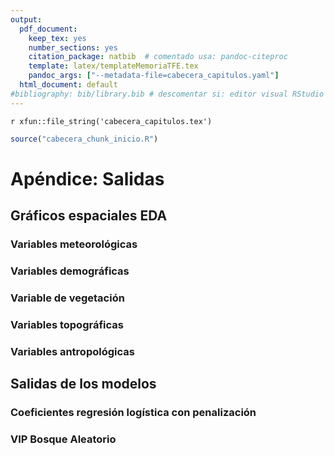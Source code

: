 ```yaml
---
output:
  pdf_document:
    keep_tex: yes
    number_sections: yes
    citation_package: natbib  # comentado usa: pandoc-citeproc
    template: latex/templateMemoriaTFE.tex
    pandoc_args: ["--metadata-file=cabecera_capitulos.yaml"]
  html_document: default
#bibliography: bib/library.bib # descomentar si: editor visual RStudio  
---
```


<!-- escribir 2 para capítulo 3 -->
<!-- \setcounter{chapter}{2} --> 
<!-- \pagenumbering{arabic} -->

`r xfun::file_string('cabecera_capitulos.tex')`

```r
source("cabecera_chunk_inicio.R")
```


# Apéndice: Salidas

## Gráficos espaciales EDA 

### Variables meteorológicas

\begin{figure}[H]
\centering
\includegraphics[width = \textwidth]{graficos/T2M_spat.png}
\caption[Distribución espacial de \textit{T2M} por mes]{Distribución espacial de \textit{T2M} por mes. \it Fuente: Elaboración propia.}
\label{fig:T2M_spat}
\end{figure}

\begin{figure}[H]
\centering
\includegraphics[width = \textwidth]{graficos/RH2M_spat.png}
\caption[Distribución espacial de \textit{RH2M} por mes]{Distribución espacial de \textit{RH2M} por mes. \it Fuente: Elaboración propia.}
\label{fig:RH2M_spat}
\end{figure}

\begin{figure}[H]
\centering
\includegraphics[width = \textwidth]{graficos/GWETTOP_spat.png}
\caption[Distribución espacial de \textit{GWETTOP} por mes]{Distribución espacial de \textit{GWETTOP} por mes. \it Fuente: Elaboración propia.}
\label{fig:GWETTOP_spat}
\end{figure}

\begin{figure}[H]
\centering
\includegraphics[width = \textwidth]{graficos/WS10M_spat.png}
\caption[Distribución espacial de \textit{WS10M} por mes]{Distribución espacial de \textit{WS10M} por mes. \it Fuente: Elaboración propia.}
\label{fig:WS10M_spat}
\end{figure}

\begin{figure}[H]
\centering
\includegraphics[width = \textwidth]{graficos/PRECTOTCORR_spat.png}
\caption[Distribución espacial de \textit{PRECTOTCORR} por mes]{Distribución espacial de \textit{PRECTOTCORR} por mes. \it Fuente: Elaboración propia.}
\label{fig:PRECTOTCORR_spat}
\end{figure}

\begin{figure}[H]
\centering
\includegraphics[width = \textwidth]{graficos/WD10M_spat.png}
\caption[Distribución espacial de \textit{WD10M} por mes]{Distribución espacial de \textit{WD10M} por mes. \it Fuente: Elaboración propia.}
\label{fig:WD10M_spat}
\end{figure}







### Variables demográficas

\begin{figure}[H]
\centering
\includegraphics[width = \textwidth]{graficos/poblacion_spat.png}
\caption[Distribución espacial de \textit{poblacion}]{Distribución espacial de \textit{poblacion}. \it Fuente: Elaboración propia.}
\label{fig:poblacion_spat}
\end{figure}


\begin{figure}[H]
\centering
\includegraphics[width = \textwidth]{graficos/dens_poblacion_spat.png}
\caption[Distribución espacial de \textit{dens\_poblacion}]{Distribución espacial de \textit{dens\_poblacion}. \it Fuente: Elaboración propia.}
\label{fig:dens_poblacion_spat}
\end{figure}


### Variable de vegetación

\begin{figure}[H]
\centering
\includegraphics[width = \textwidth]{graficos/NDVI_spat.png}
\caption[Distribución espacial de \textit{NDVI} por mes]{Distribución espacial de \textit{NDVI} por mes. \it Fuente: Elaboración propia.}
\label{fig:NDVI_spat}
\end{figure}

### Variables topográficas

\begin{figure}[H]
\centering
\includegraphics[width = \textwidth]{graficos/elevacion_spat.png}
\caption[Distribución espacial de \textit{elevacion}]{Distribución espacial de \textit{elevacion}. \it Fuente: Elaboración propia.}
\label{fig:elevacion_spat}
\end{figure}

\begin{figure}[H]
\centering
\includegraphics[width = \textwidth]{graficos/pendiente_spat.png}
\caption[Distribución espacial de \textit{pendiente}]{Distribución espacial de \textit{pendiente}. \it Fuente: Elaboración propia.}
\label{fig:pendiente_spat}
\end{figure}

\begin{figure}[H]
\centering
\includegraphics[width = \textwidth]{graficos/curvatura_spat.png}
\caption[Distribución espacial de \textit{curvatura}]{Distribución espacial de \textit{curvatura}. \it Fuente: Elaboración propia.}
\label{fig:curvatura_spat}
\end{figure}



### Variables antropológicas

\begin{figure}[H]
\centering
\includegraphics[width = \textwidth]{graficos/dist_carretera_spat.png}
\caption[Distribución espacial de \textit{dist\_carretera}]{Distribución espacial de \textit{dist\_carretera}. \it Fuente: Elaboración propia.}
\label{fig:dist_carretera_spat}
\end{figure}


\begin{figure}[H]
\centering
\includegraphics[width = \textwidth]{graficos/dist_sendero_spat.png}
\caption[Distribución espacial de \textit{dist\_sendero}]{Distribución espacial de \textit{dist\_sendero}. \it Fuente: Elaboración propia.}
\label{fig:dist_sendero_spat}
\end{figure}


\begin{figure}[H]
\centering
\includegraphics[width = \textwidth]{graficos/dist_camino_spat.png}
\caption[Distribución espacial de \textit{dist\_camino}]{Distribución espacial de \textit{dist\_camino}. \it Fuente: Elaboración propia.}
\label{fig:dist_camino_spat}
\end{figure}

\begin{figure}[H]
\centering
\includegraphics[width = \textwidth]{graficos/dist_poblacion_spat.png}
\caption[Distribución espacial de \textit{dist\_poblacion}]{Distribución espacial de \textit{dist\_poblacion}. \it Fuente: Elaboración propia.}
\label{fig:dist_poblacion_spat}
\end{figure}


\begin{figure}[H]
\centering
\includegraphics[width = \textwidth]{graficos/dist_electr_spat.png}
\caption[Distribución espacial de \textit{dist\_electr}]{Distribución espacial de \textit{dist\_electr}. \it Fuente: Elaboración propia.}
\label{fig:dist_electr_spat}
\end{figure}


\begin{figure}[H]
\centering
\includegraphics[width = \textwidth]{graficos/dist_ferrocarril_spat.png}
\caption[Distribución espacial de \textit{dist\_ferrocarril}]{Distribución espacial de \textit{dist\_ferrocarril}. \it Fuente: Elaboración propia.}
\label{fig:dist_ferrocarril_spat}
\end{figure}

\begin{figure}[H]
\centering
\includegraphics[width = \textwidth]{graficos/uso_suelo_spat.png}
\caption[Distribución espacial de \textit{uso\_suelo}]{Distribución espacial de \textit{uso\_suelo}. \it Fuente: Elaboración propia.}
\label{fig:uso_suelo_spat}
\end{figure}


## Salidas de los modelos
<!-- Corregir las referenicas!! -->

### Coeficientes regresión logística con penalización

\begin{figure}[H]
\centering
\includegraphics[width=\textwidth,height=0.85\textheight,keepaspectratio]{graficos/lr_coef.png}
\caption[Coeficientes del modelos de regresión logística lasso seleccionado]{Coeficientes del modelos de regresión logística lasso seleccionado. \it Fuente: Elaboración propia.}
\label{fig:lr_coef}
\end{figure}

### VIP Bosque Aleatorio

\begin{figure}[H]
\centering
\includegraphics[width=\textwidth,keepaspectratio]{graficos/rf_vip_final.png}
\caption[Importancia de las variables en el bosque aleatorio final]{Importancia de las variables en el Bosque Aleatorio final. \it Fuente: Elaboración propia.}
\label{fig:rf_vip_final}
\end{figure}

<!-- Añadir:  -->
<!-- - Árbol de decisión -->


